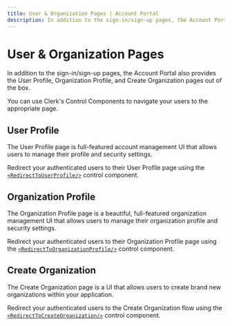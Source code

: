 ```yaml
---
title: User & Organization Pages | Account Portal
description: In addition to the sign-in/sign-up pages, the Account Portal also provides the User Profile, Organization Profile and Create Organization flow out of the box. 
---
```


# User & Organization Pages

In addition to the sign-in/sign-up pages, the Account Portal also provides the User Profile, Organization Profile, and Create Organization pages out of the box. 

You can use Clerk's Control Components to navigate your users to the appropriate page.


## User Profile


The User Profile page is full-featured account management UI that allows users to manage their profile and security settings. 

<Images 
  width={3248}
  height={1716}
  src="/docs/images/account-portal/account_portal_user_profile.png"
  alt="User Profile in Account Portal"
/>


Redirect your authenticated users to their User Profile page using the [`<RedirectToUserProfile/>`](/docs/components/control/redirect-to-userprofile) control component.


## Organization Profile

The Organization Profile page is a beautiful, full-featured organization management UI that allows users to manage their organization profile and security settings.

<Images 
  width={3248}
  height={1716}
  src="/docs/images/account-portal/account_portal_org_profile.png"
  alt="Organization Profile in Account Portal"
/>


Redirect your authenticated users to their Organization Profile page using the [`<RedirectToOrganizationProfile/>`](/docs/components/control/redirect-to-organizationprofile) control component.



## Create Organization

The Create Organization page is a UI that allows users to create brand new organizations within your application.

<Images 
  width={3248}
  height={1716}
  src="/docs/images/account-portal/account_portal_create_org.png"
  alt="Create Organization flow in Account Portal"
/>

 Redirect your authenticated users to the Create Organization flow using the [`<RedirectToCreateOrganization/>`](/docs/components/control/redirect-to-createorganization) control component.


